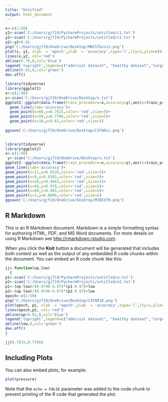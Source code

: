 ---
title: "Untitled"
output: html_document
---
```{r b}
x<-c(1:50)
y1<-scan('C:/Users/gjf19/PycharmProjects/untitled/c1.txt')
y2<-scan('C:/Users/gjf19/PycharmProjects/untitled/c2.txt')
y2<-y2+0.01
png('C:/Users/gjf19/OneDrive/Desktop/MNISTbsss3.png')
plot(x, y1, xlab  = 'epoch',ylab  = 'acuuracy',type='l',lty=2,ylim=c(0.60,1.0)) 
lines(x,y2, col='red') 
abline(0.70,0,col='blue')
legend('topright',legend=c("adersial dataset", "healthy dataset",'target model','bad model'), col=c("black", "red",'blue','green'), lty=c(2,1,1,1),  cex=0.8) 
abline(0.63,0,col='green')
dev.off()

```

```{r d}
library(tidyverse)
library(ggplot2)
x<-c(1:60)
y<-scan('C:/Users/gjf19/OneDrive/Desktop/x.txt')
ggplot2::ggplot(data.frame(train_procedure=x,accuracy=y),aes(x=train_procedure,y=accuracy))+
  geom_line(ylab='accuracy')+
  geom_point(x=60,y=0.7815,color='red',size=5)+
  geom_point(x=50,y=0.7706,color='red',size=5)+
  geom_point(x=10,y=0.63,color='red',size=5)
  
ggsave('C:/Users/gjf19/OneDrive/Desktop/CIFARii.png')
  
```


```{r c}
library(tidyverse)
library(ggplot2)
x<-c(1:60)
 y<-scan('C:/Users/gjf19/OneDrive/Desktop/x.txt')
ggplot2::ggplot(data.frame(train_procedure=x,accuracy=y),aes(x=train_procedure,y=accuracy))+
geom_line(ylab='accuracy')+
geom_point(x=11,y=0.9526,color='red',size=5)+
geom_point(x=9,y=0.9393,color='red',size=5)+
geom_point(x=19,y=0.9643,color='red',size=5)+
geom_point(x=44,y=0.979,color='red',size=5)+
geom_point(x=60,y=0.985,color='red',size=5)+
geom_point(x=3,y=0.8886,color='red',size=5)
ggsave('C:/Users/gjf19/OneDrive/Desktop/MINIST0.png')

```

## R Markdown

This is an R Markdown document. Markdown is a simple formatting syntax for authoring HTML, PDF, and MS Word documents. For more details on using R Markdown see <http://rmarkdown.rstudio.com>.

When you click the **Knit** button a document will be generated that includes both content as well as the output of any embedded R code chunks within the document. You can embed an R code chunk like this:

```{r cars}
jj<-function(up,low)
  {
p1<-scan('C:/Users/gjf19/PycharmProjects/untitled/a.txt')
p2<-scan('C:/Users/gjf19/PycharmProjects/untitled/a1.txt')
p1<-(up-low)/(0.9748-0.97)*(p1-0.97)+low
p2<-(up-low)/(0.9748-0.97)*(p2-0.97)+low
epoch<-c(1:50)
png('C:/Users/gjf19/OneDrive/Desktop/CIFAR10.png')
plot(epoch, p1, xlab  = 'epoch',ylab  = 'acuuracy',type='l',lty=2,ylim=c(low-0.05,up+0.05)) 
lines(epoch,p2, col='red') 
abline(up+0.01,0,col='blue')
legend('topright',legend=c("adersial dataset", "healthy dataset",'target model','bad model'), col=c("black", "red",'blue','green'), lty=c(2,1,1,1),  cex=0.8) 
abline(low,0,col='green')
dev.off()
}

jj(0.7815,0.7706)
```

## Including Plots

You can also embed plots, for example:

```{r pressure, echo=FALSE}
plot(pressure)
```

Note that the `echo = FALSE` parameter was added to the code chunk to prevent printing of the R code that generated the plot.
